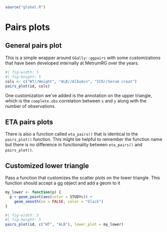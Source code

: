 
```r
source("global.R")
```

# Pairs plots {#sec-pairs}

## General pairs plot

This is a simple wrapper around `GGally::ggpairs` with some customizations that 
have been developed internally at MetrumRG over the years.

```r
#| fig-width: 5
#| fig-height: 5
cols <- c("WT//Weight", "ALB//Albumin", "SCR//Serum creat")
pairs_plot(id, cols)
```

One customization we've added is the annotation on the upper triangle, which 
is the `complete.obs` correlation between `x` and `y` along with the number 
of observations. 

## ETA pairs plots

There is also a function called `eta_pairs()` that is identical to the 
`pairs_plot()` function. This might be helpful to remember the function name 
but there is no difference in functionality between `eta_pairs()` and 
`pairs_plot()`. 


## Customized lower triangle

Pass a function that customizes the scatter plots on the lower triangle. This 
function should accept a gg object and add a geom to it

```r
my_lower <- function(p) {
  p + geom_point(aes(color = STUDYc)) + 
    geom_smooth(se = FALSE, color = "black")
}
```

```r
#| fig-width: 5
#| fig-height: 5
pairs_plot(id, c("WT", "ALB"), lower_plot = my_lower)
```
